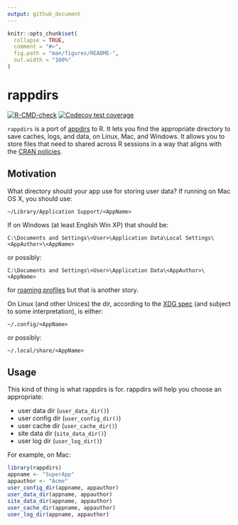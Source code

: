 ```yaml
---
output: github_document
---
```


<!-- README.md is generated from README.Rmd. Please edit that file -->

```r
knitr::opts_chunk$set(
  collapse = TRUE,
  comment = "#>",
  fig.path = "man/figures/README-",
  out.width = "100%"
)
```

# rappdirs

<!-- badges: start -->
[![R-CMD-check](https://github.com/r-lib/rappdirs/actions/workflows/R-CMD-check.yaml/badge.svg)](https://github.com/r-lib/rappdirs/actions/workflows/R-CMD-check.yaml)
[![Codecov test coverage](https://codecov.io/gh/r-lib/rappdirs/branch/main/graph/badge.svg)](https://app.codecov.io/gh/r-lib/rappdirs?branch=main)
<!-- badges: end -->

`rappdirs` is a port of [appdirs](https://github.com/ActiveState/appdirs) to R.
It lets you find the appropriate directory to save caches, logs, and data, on Linux, Mac, and Windows.
It allows you to store files that need to shared across R sessions in a way that aligns with the [CRAN policies](https://cran.r-project.org/web/packages/policies.html).

## Motivation

What directory should your app use for storing user data?
If running on Mac OS X, you should use:

    ~/Library/Application Support/<AppName>

If on Windows (at least English Win XP) that should be:

    C:\Documents and Settings\<User>\Application Data\Local Settings\<AppAuthor>\<AppName>

or possibly:

    C:\Documents and Settings\<User>\Application Data\<AppAuthor>\<AppName>

for [roaming profiles](https://docs.microsoft.com/en-us/previous-versions/windows/it-pro/windows-vista/cc766489(v=ws.10)) but that is another story.

On Linux (and other Unices) the dir, according to the [XDG spec](https://specifications.freedesktop.org/basedir-spec/basedir-spec-latest.html) (and subject to some interpretation), is either:

    ~/.config/<AppName>     

or possibly:

    ~/.local/share/<AppName>

## Usage

This kind of thing is what rappdirs is for.
rappdirs will help you choose an appropriate:

-   user data dir (`user_data_dir()`)
-   user config dir (`user_config_dir()`)
-   user cache dir (`user_cache_dir()`)
-   site data dir (`site_data_dir()`)
-   user log dir (`user_log_dir()`)

For example, on Mac:

```r
library(rappdirs)
appname <- "SuperApp"
appauthor <- "Acme"
user_config_dir(appname, appauthor)
user_data_dir(appname, appauthor)
site_data_dir(appname, appauthor)
user_cache_dir(appname, appauthor)
user_log_dir(appname, appauthor)
```
